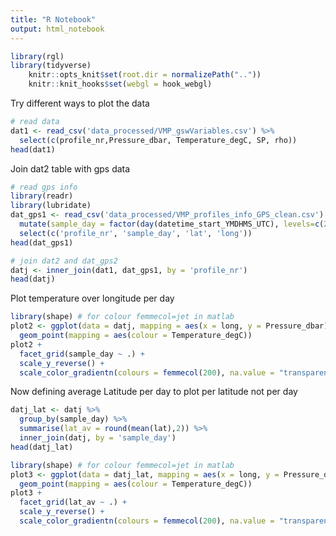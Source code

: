 ```yaml
---
title: "R Notebook"
output: html_notebook
---
```


```r
library(rgl)
library(tidyverse)
    knitr::opts_knit$set(root.dir = normalizePath("..")) 
    knitr::knit_hooks$set(webgl = hook_webgl)
```

Try different ways to plot the data

```r
# read data
dat1 <- read_csv('data_processed/VMP_gswVariables.csv') %>%
  select(c(profile_nr,Pressure_dbar, Temperature_degC, SP, rho))
head(dat1)
```

Join dat2 table with gps data
```r
# read gps info
library(readr)
library(lubridate)
dat_gps1 <- read_csv('data_processed/VMP_profiles_info_GPS_clean.csv') %>%
  mutate(sample_day = factor(day(datetime_start_YMDHMS_UTC), levels=c(29,30,31,1), labels=c('Day1','Day2','Day3','Day4'))) %>%
  select(c('profile_nr', 'sample_day', 'lat', 'long'))
head(dat_gps1)
```

```r
# join dat2 and dat_gps2
datj <- inner_join(dat1, dat_gps1, by = 'profile_nr')
head(datj)
```

Plot temperature over longitude per day

```r
library(shape) # for colour femmecol=jet in matlab
plot2 <- ggplot(data = datj, mapping = aes(x = long, y = Pressure_dbar)) +
  geom_point(mapping = aes(colour = Temperature_degC))
plot2 +
  facet_grid(sample_day ~ .) +
  scale_y_reverse() +
  scale_color_gradientn(colours = femmecol(200), na.value = "transparent")
```

Now defining average Latitude per day to plot per latitude not per day
```r
datj_lat <- datj %>%
  group_by(sample_day) %>%
  summarise(lat_av = round(mean(lat),2)) %>%
  inner_join(datj, by = 'sample_day')
head(datj_lat)
```

```r
library(shape) # for colour femmecol=jet in matlab
plot3 <- ggplot(data = datj_lat, mapping = aes(x = long, y = Pressure_dbar)) +
  geom_point(mapping = aes(colour = Temperature_degC))
plot3 +
  facet_grid(lat_av ~ .) +
  scale_y_reverse() +
  scale_color_gradientn(colours = femmecol(200), na.value = "transparent")
```


